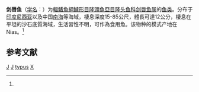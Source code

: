 {{Speciesbox 
| taxon = Xiphocheilus typus
| status = LC
| status_system = IUCN3.1
| authority = (Bleeker, 1856)<ref name='id7711'>{{cite web| url =http://www.bioinfo.cn/db05/BjdwSpecies.php?action=view&id=7711| title =剑唇鱼| work =《中国动物物种编目数据库》| publisher =中国科学院微生物研究所| author =中国科学院动物研究所| accessdate =2009-04-16| deadurl =yes| archiveurl =https://web.archive.org/web/20160305045035/http://www.bioinfo.cn/db05/BjdwSpecies.php?action=view&id=7711| archivedate =2016-03-05}}</ref>
| synonyms = *''Xiphocheilos typus, Bleeker, 1856''
*''Xiphochilus quadrimaculatus, Günther, 1880''
}}

'''剑唇鱼'''（[[学名|学名]]：{{lang|la|''Xiphocheilus typus''}}）为[[輻鰭魚綱|輻鰭魚綱]][[鱸形目|鱸形目]][[隆頭魚亞目|隆頭魚亞目]][[隆头鱼科|隆头鱼科]][[剑唇鱼属|剑唇鱼属]]的[[鱼类|鱼类]]。分布于[[印度尼西亚|印度尼西亚]]以及中国[[南海|南海]]等海域，棲息深度15-85公尺，體長可達12公分，棲息在平坦的沙石底質海域，生活習性不明，可作為食用魚。该物种的模式产地在Nias。<ref name='id7711'/>

== 参考文献 ==
{{reflist}}

{{Taxonbar|from=Q1042569}}

[[Category:IUCN红色名录无危物种|J]]
[[Category:食用魚|J]]
[[Category:剑唇鱼属|typus]]
[[Category:1856年描述的魚類|X]]